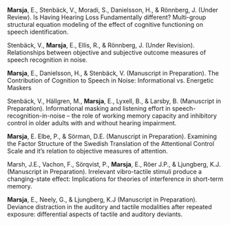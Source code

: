 **Marsja**, E., Stenbäck, V., Moradi, S., Danielsson, H., & Rönnberg, J. (Under Review). Is Having Hearing Loss Fundamentally different? Multi-group structural equation modeling of the effect of cognitive functioning on speech identification.

Stenbäck, V., **Marsja**, E., Ellis, R., & Rönnberg, J. (Under Revision). Relationships between objective and subjective outcome measures of speech recognition in noise.

**Marsja**, E., Danielsson, H., & Stenbäck, V. (Manuscript in Preparation). The Contribution of Cognition to Speech in Noise: Informational vs. Energetic Maskers

Stenbäck, V., Hällgren,  M., **Marsja**, E., Lyxell, B., & Larsby, B. (Manuscript in Preparation). Informational masking and listening effort in speech-recognition-in-noise – the role of working memory capacity and inhibitory control in older adults with and without hearing impairment.

**Marsja**, E. Elbe, P., & Sörman, D.E. (Manuscript in Preparation). Examining the Factor Structure of the Swedish Translation of the Attentional Control Scale and it's relation to objective measures of attention.

Marsh, J.E., Vachon, F., Sörqvist, P., **Marsja**, E., Röer J.P., & Ljungberg, K.J. (Manuscript in Preparation).  Irrelevant vibro-tactile stimuli produce a changing-state effect: Implications for theories of interference in short-term memory.

**Marsja**, E., Neely, G., & Ljungberg, K.J (Manuscript in Preparation). Deviance distraction in the auditory and tactile modalities after repeated exposure: differential aspects of tactile and auditory deviants.